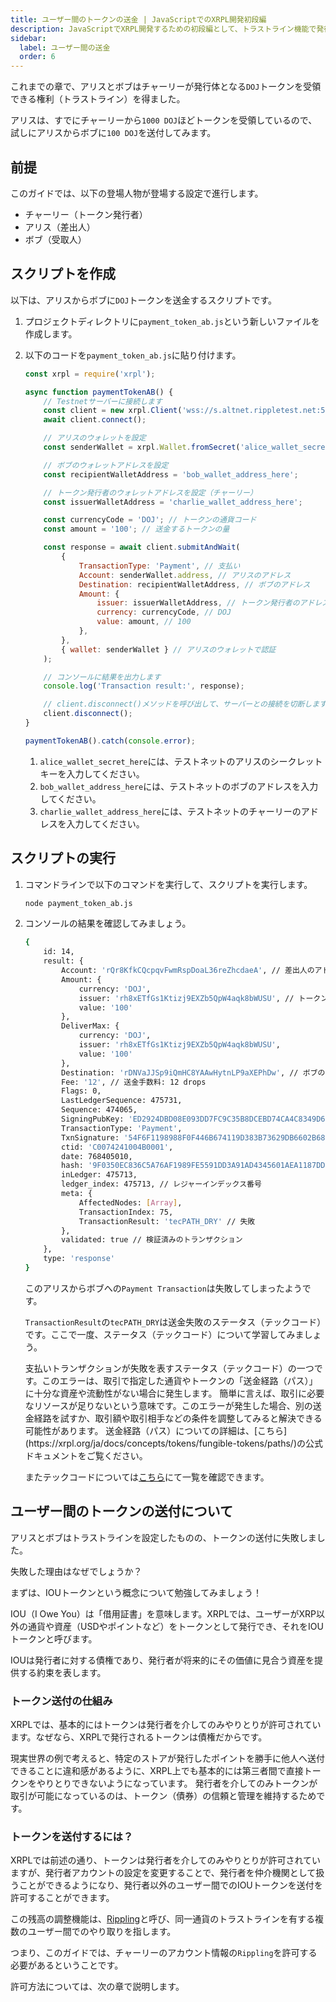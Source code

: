 ```yaml
---
title: ユーザー間のトークンの送金 | JavaScriptでのXRPL開発初段編
description: JavaScriptでXRPL開発するための初段編として、トラストライン機能で発行したユーザー間のトークンの送金についての注意点などを紹介しています。
sidebar:
  label: ユーザー間の送金
  order: 6
---
```



これまでの章で、アリスとボブはチャーリーが発行体となる`DOJ`トークンを受領できる権利（トラストライン）を得ました。

アリスは、すでにチャーリーから`1000 DOJ`ほどトークンを受領しているので、試しにアリスからボブに`100 DOJ`を送付してみます。

## 前提

このガイドでは、以下の登場人物が登場する設定で進行します。

- チャーリー（トークン発行者）
- アリス（差出人）
- ボブ（受取人）

## スクリプトを作成

以下は、アリスからボブに`DOJ`トークンを送金するスクリプトです。

<Steps>

1. プロジェクトディレクトリに`payment_token_ab.js`という新しいファイルを作成します。
2. 以下のコードを`payment_token_ab.js`に貼り付けます。

    ```javascript
    const xrpl = require('xrpl');

    async function paymentTokenAB() {
        // Testnetサーバーに接続します
        const client = new xrpl.Client('wss://s.altnet.rippletest.net:51233');
        await client.connect();

        // アリスのウォレットを設定
        const senderWallet = xrpl.Wallet.fromSecret('alice_wallet_secret_here');

        // ボブのウォレットアドレスを設定
        const recipientWalletAddress = 'bob_wallet_address_here';

        // トークン発行者のウォレットアドレスを設定（チャーリー）
        const issuerWalletAddress = 'charlie_wallet_address_here';

        const currencyCode = 'DOJ'; // トークンの通貨コード
        const amount = '100'; // 送金するトークンの量

        const response = await client.submitAndWait(
            {
                TransactionType: 'Payment', // 支払い
                Account: senderWallet.address, // アリスのアドレス
                Destination: recipientWalletAddress, // ボブのアドレス
                Amount: {
                    issuer: issuerWalletAddress, // トークン発行者のアドレス（チャーリー）
                    currency: currencyCode, // DOJ
                    value: amount, // 100
                },
            },
            { wallet: senderWallet } // アリスのウォレットで認証
        );

        // コンソールに結果を出力します
        console.log('Transaction result:', response);

        // client.disconnect()メソッドを呼び出して、サーバーとの接続を切断します
        client.disconnect();
    }

    paymentTokenAB().catch(console.error);
    ```

    1. `alice_wallet_secret_here`には、テストネットのアリスのシークレットキーを入力してください。
    2. `bob_wallet_address_here`には、テストネットのボブのアドレスを入力してください。
    3. `charlie_wallet_address_here`には、テストネットのチャーリーのアドレスを入力してください。
</Steps>

## スクリプトの実行

<Steps>

1. コマンドラインで以下のコマンドを実行して、スクリプトを実行します。

    ```bash
    node payment_token_ab.js
    ```

2. コンソールの結果を確認してみましょう。

    ```bash
    {
        id: 14,
        result: {
            Account: 'rQr8KfkCQcpqvFwmRspDoaL36reZhcdaeA', // 差出人のアドレス（アリス）
            Amount: {
                currency: 'DOJ',
                issuer: 'rh8xETfGs1Ktizj9EXZb5QpW4aqk8bWUSU', // トークン発行者のアドレス（チャーリー）
                value: '100'
            },
            DeliverMax: {
                currency: 'DOJ',
                issuer: 'rh8xETfGs1Ktizj9EXZb5QpW4aqk8bWUSU',
                value: '100'
            },
            Destination: 'rDNVaJJSp9iQmHC8YAAwHytnLP9aXEPhDw', // ボブのアドレス
            Fee: '12', // 送金手数料: 12 drops
            Flags: 0,
            LastLedgerSequence: 475731,
            Sequence: 474065,
            SigningPubKey: 'ED2924DBD08E093DD7FC9C35B8DCEBD74CA4C8349D68D7BF566AD6C2533B8BB865',
            TransactionType: 'Payment',
            TxnSignature: '54F6F1198988F0F446B674119D383B73629DB6602B68E740BAE8A68E60F88A9E2D305D7B0113E8906433AB26AFAC32551FB5E2A059E43CD708E71A4281D80007', // ハッシュ値
            ctid: 'C0074241004B0001',
            date: 768405010,
            hash: '9F0350EC836C5A76AF1989FE5591DD3A91AD4345601AEA1187DD67EE7E820732',
            inLedger: 475713,
            ledger_index: 475713, // レジャーインデックス番号
            meta: {
                AffectedNodes: [Array],
                TransactionIndex: 75,
                TransactionResult: 'tecPATH_DRY' // 失敗
            },
            validated: true // 検証済みのトランザクション
        },
        type: 'response'
    }
    ```

    このアリスからボブへの`Payment Transaction`は失敗してしまったようです。

    `TransactionResult`の`tecPATH_DRY`は送金失敗のステータス（テックコード）です。ここで一度、ステータス（テックコード）について学習してみましょう。

    <Aside title='tecPATH_DRYとは？'>
        支払いトランザクションが失敗を表すステータス（テックコード）の一つです。このエラーは、取引で指定した通貨やトークンの「送金経路（パス）」に十分な資産や流動性がない場合に発生します。
        簡単に言えば、取引に必要なリソースが足りないという意味です。このエラーが発生した場合、別の送金経路を試すか、取引額や取引相手などの条件を調整してみると解決できる可能性があります。
        送金経路（パス）についての詳細は、[こちら](https://xrpl.org/ja/docs/concepts/tokens/fungible-tokens/paths/)の公式ドキュメントをご覧ください。
    </Aside>

    またテックコードについては[こちら](https://xrpl.org/docs/references/protocol/transactions/transaction-results/tec-codes/)にて一覧を確認できます。
</Steps>

## ユーザー間のトークンの送付について

アリスとボブはトラストラインを設定したものの、トークンの送付に失敗しました。

失敗した理由はなぜでしょうか？

まずは、IOUトークンという概念について勉強してみましょう！

<Aside title='IOUとは？'>
IOU（I Owe You）は「借用証書」を意味します。XRPLでは、ユーザーがXRP以外の通貨や資産（USDやポイントなど）をトークンとして発行でき、それをIOUトークンと呼びます。

IOUは発行者に対する債権であり、発行者が将来的にその価値に見合う資産を提供する約束を表します。
</Aside>

### トークン送付の仕組み

XRPLでは、基本的にはトークンは発行者を介してのみやりとりが許可されています。なぜなら、XRPLで発行されるトークンは債権だからです。

現実世界の例で考えると、特定のストアが発行したポイントを勝手に他人へ送付できることに違和感があるように、XRPL上でも基本的には第三者間で直接トークンをやりとりできないようになっています。
発行者を介してのみトークンが取引が可能になっているのは、トークン（債券）の信頼と管理を維持するためです。

### トークンを送付するには？

XRPLでは前述の通り、トークンは発行者を介してのみやりとりが許可されていますが、発行者アカウントの設定を変更することで、発行者を仲介機関として扱うことができるようになり、発行者以外のユーザー間でのIOUトークンを送付を許可することができます。

この残高の調整機能は、[Rippling](https://xrpl.org/ja/docs/concepts/tokens/fungible-tokens/rippling/)と呼び、同一通貨のトラストラインを有する複数のユーザー間でのやり取りを指します。

つまり、このガイドでは、チャーリーのアカウント情報の`Rippling`を許可する必要があるということです。

許可方法については、次の章で説明します。
